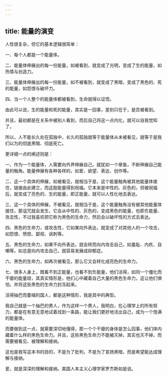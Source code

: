 ```yaml
---
---
---
```

title: 能量的演变
---



人性很复杂，但它的基本逻辑很简单：

一、每个人都是一个能量体。

二、能量体伸展出的每一份能量，如被看到，就变成了光明，变成了生的能量，如热情与创造力。

三、能量体伸展出的每一份能量，如不被看到，就变成了黑暗，变成了黑色的、死的能量，如怨恨与破坏力。

四、当一个人整个的能量体都被看到，生命就得以证悟。

由此可以说，生的能量和死的能量，其实是一回事，差别只在于，是否被看到。

并且，最初都是在关系中被别人看到，而后自己将这一点内化，就可以自我觉知了。

所以，人不能长久处在孤独中，长久的孤独就等于能量体从未被看见，就等于是我们以为的彻底黑暗、彻底死亡。

更详细一点的阐述则是：

一、作为一个能量体，人需要向外界伸展自己。就犹如一个章鱼，不断伸展自己能量的触角。能量伸展有各种各样的，如爱、欲望、表达、创作等。

二、这一个具体的伸展，如被看见，就相当于是，这个能量触角被其他能量体接住，链接由此建立，而这股能量得到祝福。它本来是中性的、灰色的，但被祝福后，就变成了亮色的、生的能量，即正能量，就可以人性化地去表达。

三、这一个具体的伸展，不被看见，就相当于是，这个能量触角没有被其他能量体接住，那诅咒就会发生，它会从中性的、灰色的，变成黑色的能量，也即负能量、攻击性，不过我喜欢把它称为黑色的生命力，然后会以破坏性的方式去表达。

四、黑色的生命力，或攻击性，它如果向外表达，就变成了对其他人的一个攻击，如怨恨、愤怒、鄙视、讽刺等。

五、黑色的生命力，如果不向外表达，就会转而向内攻击自己，如羞耻、内疚、自嘲等。如总是向内攻击自己，就容易发展成抑郁症。

六、黑色的生命力，如再次被看见，那么它又会转化成亮色的生命力。

七、很多人身上，既看不到正能量，也看不到负能量，他们活得，如同一个僵化而干瘪的能量球，其真实情形是，他们心中藏着自己大量的黑色生命力，这让他们惧怕，并将这些黑色的生命力封冻起来。

活得抽巴而萎缩的国人，都是这种情形，我是其中的典型。

我自己就是一个抽巴的男人，作为这样一个男人，我明白，在心理学上的所有努力，都是在有意无意地试着找到一条路，能让我们更好地活出自己，成为一个饱满的能量体。

而要做到这一点，就需要深切地懂得，那一个个干瘪的身体是怎么回事，他们体内藏着什么样的黑色生命力。并且，这些黑色生命力不能被灭掉，其实也灭不掉，而需要被看见、被理解和接纳。

这也是我写这本书的目的，不是为了批判，不是为了宣扬黑暗，而是希望能达成理解与接纳。

爱，就是深深的理解和接纳。美国人本主义心理学家罗杰斯如是说。